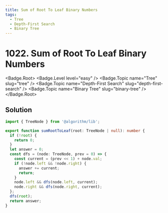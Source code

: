 ```yaml
---
title: Sum of Root To Leaf Binary Numbers
tags:
  - Tree
  - Depth-First Search
  - Binary Tree
---
```


# 1022. Sum of Root To Leaf Binary Numbers

<Badge.Root>
  <Badge.Level level="easy" />
  <Badge.Topic name="Tree" slug="tree" />
  <Badge.Topic name="Depth-First Search" slug="depth-first-search" />
  <Badge.Topic name="Binary Tree" slug="binary-tree" />
</Badge.Root>

## Solution

```typescript filename="solution.ts" copy
import { TreeNode } from '@algorithm/lib';

export function sumRootToLeaf(root: TreeNode | null): number {
  if (!root) {
    return 0;
  }
  let answer = 0;
  const dfs = (node: TreeNode, prev = 0) => {
    const current = (prev << 1) + node.val;
    if (!node.left && !node.right) {
      answer += current;
      return;
    }
    node.left && dfs(node.left, current);
    node.right && dfs(node.right, current);
  };
  dfs(root);
  return answer;
}
```

<ProblemLink
  codingSite="leetcode"
  href="https://leetcode.com/problems/sum-of-root-to-leaf-binary-numbers"
  title="Sum of Root To Leaf Binary Numbers"
/>
